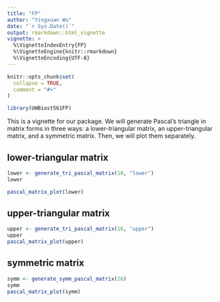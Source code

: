 ```yaml
---
title: "FP"
author: "Yingxuan Wu"
date: "`r Sys.Date()`"
output: rmarkdown::html_vignette
vignette: >
  %\VignetteIndexEntry{FP}
  %\VignetteEngine{knitr::rmarkdown}
  %\VignetteEncoding{UTF-8}
---
```


```r
knitr::opts_chunk$set(
  collapse = TRUE,
  comment = "#>"
)
```

```r
library(UWBiost561FP)
```

This is a vignette for our package. We will generate Pascal's triangle in matrix forms in three ways: a lower-triangular matrix, an upper-triangular matrix, and a symmetric matrix. Then, we will plot them separately.

## lower-triangular matrix

```r
lower <- generate_tri_pascal_matrix(10, "lower")
lower

pascal_matrix_plot(lower)
```

## upper-triangular matrix

```r
upper <- generate_tri_pascal_matrix(16, "upper")
upper
pascal_matrix_plot(upper)
```

## symmetric matrix

```r
symm <- generate_symm_pascal_matrix(26)
symm
pascal_matrix_plot(symm)
```

